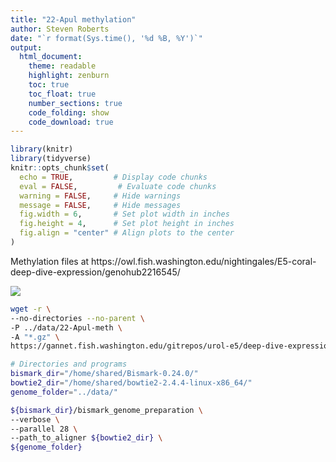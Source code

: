 ```yaml
---
title: "22-Apul methylation"
author: Steven Roberts
date: "`r format(Sys.time(), '%d %B, %Y')`"  
output: 
  html_document:
    theme: readable
    highlight: zenburn
    toc: true
    toc_float: true
    number_sections: true
    code_folding: show
    code_download: true
---
```


```r
library(knitr)
library(tidyverse)
knitr::opts_chunk$set(
  echo = TRUE,         # Display code chunks
  eval = FALSE,         # Evaluate code chunks
  warning = FALSE,     # Hide warnings
  message = FALSE,     # Hide messages
  fig.width = 6,       # Set plot width in inches
  fig.height = 4,      # Set plot height in inches
  fig.align = "center" # Align plots to the center
)
```


Methylation files at https://owl.fish.washington.edu/nightingales/E5-coral-deep-dive-expression/genohub2216545/

![](http://gannet.fish.washington.edu/seashell/snaps/2025-02-05_07-56-52.png)



```bash
wget -r \
--no-directories --no-parent \
-P ../data/22-Apul-meth \
-A "*.gz" \
https://gannet.fish.washington.edu/gitrepos/urol-e5/deep-dive-expression/D-Apul/output/01.00-D-Apul-WGBS-trimming-fastp-FastQC-MultiQC/trimmed-fastqs/
```
```bash
# Directories and programs
bismark_dir="/home/shared/Bismark-0.24.0/"
bowtie2_dir="/home/shared/bowtie2-2.4.4-linux-x86_64/"
genome_folder="../data/"

${bismark_dir}/bismark_genome_preparation \
--verbose \
--parallel 28 \
--path_to_aligner ${bowtie2_dir} \
${genome_folder}
```




